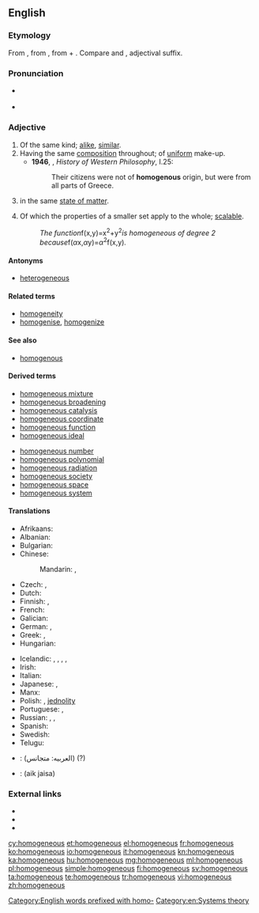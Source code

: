 ==English==

===Etymology===
From {{etyl|ML.}} {{term|homogeneus|lang=la}}, from {{etyl|grc|en}} {{term|ὁμογενής||of the same race, family or kind|lang=grc}}, from  {{term|ὁμός||same|tr=homos|lang=grc}} + {{term|γένος|tr=genos||kind|lang=grc}}. Compare {{term|homo-||same|lang=en}} and {{term|-ous|lang=en}}, adjectival suffix.

===Pronunciation===
* {{a|UK}} {{IPA|/hɒ.məˈdʒiː.nɪəs/}}
* {{a|US}} {{IPA|/hɑməˈdʒiniəs/}}

===Adjective===
{{en-adj|-}}

# Of the same kind; [[alike]], [[similar]].
# Having the same [[composition]] throughout; of [[uniform]] make-up.
#* '''1946''', {{w|Bertrand Russell}}, ''History of Western Philosophy'', I.25:
#*: Their citizens were not of '''homogenous''' origin, but were from all parts of Greece.
# {{chemistry}} in the same [[state of matter]].
# {{mathematics}} Of which the properties of a smaller set apply to the whole; [[scalable]].
#: ''The function ''f(x,y)=x<sup>2</sup>+y<sup>2</sup>'' is homogeneous of degree 2 because ''f(''α''x,''α''y)=''α''<sup>2</sup>f(x,y)''.''

====Antonyms====
* [[heterogeneous]]

====Related terms====
* [[homogeneity]]
* [[homogenise]], [[homogenize]]

====See also====
* [[homogenous]]

====Derived terms====
{{top2}}
* [[homogeneous mixture]]
* [[homogeneous broadening]]
* [[homogeneous catalysis]]
* [[homogeneous coordinate]]
* [[homogeneous function]]
* [[homogeneous ideal]]
{{mid2}}
* [[homogeneous number]]
* [[homogeneous polynomial]]
* [[homogeneous radiation]]
* [[homogeneous society]]
* [[homogeneous space]]
* [[homogeneous system]]
{{bottom}}

====Translations====
{{trans-top|of the same kind; alike, similar}}
* Afrikaans: {{t-|af|homogeen}}
* Albanian: {{t-|sq|homogjen}}
* Bulgarian: {{t+|bg|еднороден|sc=Cyrl}}
* Chinese:
*: Mandarin: {{t|cmn|同質|sc=Hani}}, {{t|cmn|同质|tr=tóngzhí, tóngzhì|sc=Hani}}
* Czech: {{t-|cs|stejnorodý}}, {{t-|cs|homogenní}}
* Dutch: {{t+|nl|homogeen}}
* Finnish: {{t+|fi|yhtenäinen}}, {{t+|fi|homogeeninen}}
* French: {{t+|fr|homogène}}
* Galician: {{t|gl|homoxéneo}}
* German: {{t+|de|homogen}}, {{t+|de|gleichartig}}
* Greek: {{t+|el|ομοιογενής|m|f|tr=omoiogenís|sc=Grek}}, {{t+|el|ομογενής|m|f|tr=omogenís|sc=Grek}}
* Hungarian: {{t+|hu|homogén}}
{{trans-mid}}
* Icelandic: {{t-|is|einsleitur|m}}, {{t-|is|einleitur|m}}, {{t-|is|eingerður|m}}, {{t-|is|samkynja|m}}, {{t-|is|samleitur|m}}
* Irish: {{t-|ga|aonchineálach}}
* Italian: {{t+|it|omogeneo}}
* Japanese: {{t-|ja|均質|tr=きんしつ, kinshitsu|sc=Jpan}}, {{t-|ja|同質|tr=どうしつ, dōshitsu|sc=Jpan}}
* Manx: {{t-|gv|cocheintagh}}
* Polish: {{t-|pl|jednorodny|m}}, [[jednolity]] {{m}}
* Portuguese: {{t+|pt|homogêneo}}, {{t+|pt|homogéneo}}
* Russian: {{t+|ru|однородный|tr=odnoródnyj}}, {{t+|ru|гомогенный|tr=gomogénnyj}}, {{t+|ru|единообразный|tr=jedinoobráznyj|sc=Cyrl}}
* Spanish: {{t+|es|homogéneo}}
* Swedish: {{t+|sv|homogen}}
* Telugu: {{t+|te|సజాతి|tr=sajaathi|sc=Telu}}
{{trans-bottom}}

{{checktrans-top}}
* {{ttbc|ar}}: (العربيه: متجانس) (?) {{attention|ar}}
* {{ttbc|ur}}: (aik jaisa) {{rfscript|Arabic}}
{{trans-bottom}}

===External links===
* {{R:Webster 1913}}
* {{R:Century 1911}}
* {{R:OneLook}}

[[Category:English words prefixed with homo-]]
[[Category:en:Systems theory]]

[[cy:homogeneous]]
[[et:homogeneous]]
[[el:homogeneous]]
[[fr:homogeneous]]
[[ko:homogeneous]]
[[io:homogeneous]]
[[it:homogeneous]]
[[kn:homogeneous]]
[[ka:homogeneous]]
[[hu:homogeneous]]
[[mg:homogeneous]]
[[ml:homogeneous]]
[[pl:homogeneous]]
[[simple:homogeneous]]
[[fi:homogeneous]]
[[sv:homogeneous]]
[[ta:homogeneous]]
[[te:homogeneous]]
[[tr:homogeneous]]
[[vi:homogeneous]]
[[zh:homogeneous]]